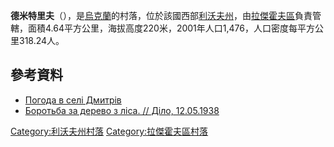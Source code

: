{{coord|50|12|13|N|24|37|53|E|scale:100000|display=title}}

'''德米特里夫'''（{{lang-uk|Дмитрів}}），是[[烏克蘭|烏克蘭]]的村落，位於該國西部[[利沃夫州|利沃夫州]]，由[[拉傑霍夫區|拉傑霍夫區]]負責管轄，面積4.64平方公里，海拔高度220米，2001年人口1,476，人口密度每平方公里318.24人。

==參考資料==
* [http://weather.in.ua/ua/l'vovskaja/6838 Погода в селі Дмитрів] {{Wayback|url=http://weather.in.ua/ua/l'vovskaja/6838 |date=20111221114217 }}
* [http://zbruc.eu/node/7097 Боротьба за дерево з ліса. // Діло, 12.05.1938] {{Wayback|url=http://zbruc.eu/node/7097 |date=20131005011945 }}

{{DEFAULTSORT:Дмитрів}}
[[Category:利沃夫州村落|Category:利沃夫州村落]]
[[Category:拉傑霍夫區村落|Category:拉傑霍夫區村落]]


{{Lviv-geo-stub}}